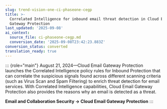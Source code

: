 ```yaml
---
slug: trend-vision-one-ci-phaseone-cegp
title: >-
  Correlated Intelligence for inbound email threat detection in Cloud Email
  Gateway Protection
last_updated: '2025-09-08'
ai_context:
  source_file: ci-phaseone-cegp.md
  conversion_date: '2025-09-08T23:42:23.883Z'
conversion_status: converted
translation_ready: true
---
```


::: {role="main"}
August 21, 2024—Cloud Email Gateway Protection launches the Correlated Intelligence policy rules for Inbound Protection that can correlate the suspicious signals found across different scanning criteria (such as Virus Scan and Spam Filtering) to enrich threat detection for email services. With Correlated Intelligence capabilities, Cloud Email Gateway Protection also provides the reasons why an email is detected as a threat.

**Email and Collaboration Security → Cloud Email Gateway Protection**
:::
